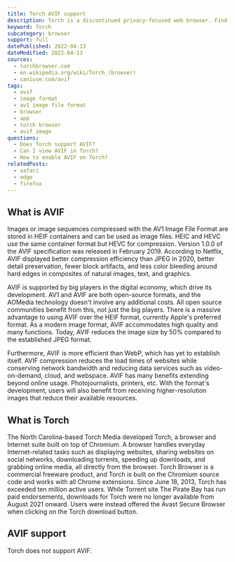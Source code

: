 ```yaml
---
title: Torch AVIF support
description: Torch is a discontinued privacy-focused web browser. Find out how to support and view AVIF images.
keyword: Torch
subcategory: browser
support: full
datePublished: 2022-04-13
dateModified: 2022-04-13
sources:
  - torchbrowser.com
  - en.wikipedia.org/wiki/Torch_(browser)
  - caniuse.com/avif
tags:
  - avif
  - image format
  - av1 image file format
  - browser
  - app
  - torch browser
  - avif image
questions:
  - Does Torch support AVIF?
  - Can I view AVIF in Torch?
  - How to enable AVIF on Torch?
relatedPosts:
  - safari
  - edge
  - firefox
---
```


## What is AVIF

Images or image sequences compressed with the AV1 Image File Format are stored in HEIF containers and can be used as image files. HEIC and HEVC use the same container format but HEVC for compression. Version 1.0.0 of the AVIF specification was released in February 2019. According to Netflix, AVIF displayed better compression efficiency than JPEG in 2020, better detail preservation, fewer block artifacts, and less color bleeding around hard edges in composites of natural images, text, and graphics.

AVIF is supported by big players in the digital economy, which drive its development. AV1 and AVIF are both open-source formats, and the AOMedia technology doesn't involve any additional costs. All open source communities benefit from this, not just the big players. There is a massive advantage to using AVIF over the HEIF format, currently Apple's preferred format. As a modern image format, AVIF accommodates high quality and many functions. Today, AVIF reduces the image size by 50% compared to the established JPEG format.

Furthermore, AVIF is more efficient than WebP, which has yet to establish itself. AVIF compression reduces the load times of websites while conserving network bandwidth and reducing data services such as video-on-demand, cloud, and webspace. AVIF has many benefits extending beyond online usage. Photojournalists, printers, etc. With the format's development, users will also benefit from receiving higher-resolution images that reduce their available resources.

## What is Torch

The North Carolina-based Torch Media developed Torch, a browser and Internet suite built on top of Chromium. A browser handles everyday Internet-related tasks such as displaying websites, sharing websites on social networks, downloading torrents, speeding up downloads, and grabbing online media, all directly from the browser. Torch Browser is a commercial freeware product, and Torch is built on the Chromium source code and works with all Chrome extensions. Since June 18, 2013, Torch has exceeded ten million active users. While Torrent site The Pirate Bay has run paid endorsements, downloads for Torch were no longer available from August 2021 onward. Users were instead offered the Avast Secure Browser when clicking on the Torch download button.

## AVIF support

Torch does not support AVIF.
